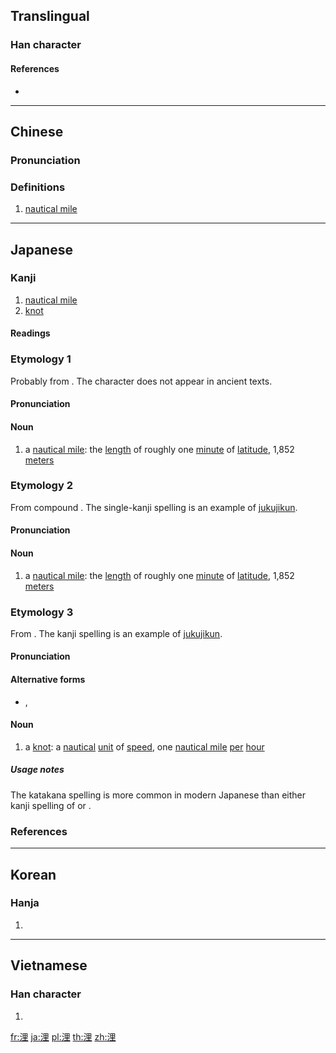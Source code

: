 {{character info/new}}
{{also|里}}
==Translingual==

===Han character===
{{Han char|rn=85|rad=水|as=07|sn=10|four=36114|canj=EWG|ids=⿰氵里}}

====References====
* {{Han ref|kx=0624.210|dkj=17485|dj=1022.050|hdz=31623.010|uh=6D6C|ud=28012|bh=AF40|bd=44864}}

----

==Chinese==
{{zh-forms}}

===Pronunciation===
{{zh-pron
|m=lǐ
|c=lei5
|mc=
|oc=
|ma=
|cat=n
}}

===Definitions===
{{zh-hanzi}}

# [[nautical mile]]

----

==Japanese==

===Kanji===
{{ja-kanji|grade=n|rs=水07}}

# [[nautical mile]] {{qualifier|unit of distance}}
# [[knot]] {{qualifier|unit of speed}}

====Readings====
{{ja-readings
|goon=[[り]] (ri)
|kanon=[[り]] (ri)
|kun=[[かいり]] (kairi), [[ノット]] (notto)
}}

===Etymology 1===
{{ja-kanjitab|yomi=o|り}}
Probably from {{etyl|ltc|ja|sort=り}} {{m|zh|浬}}. The {{m|zh|浬}} character does not appear in ancient texts.

====Pronunciation====
{{ja-pron|yomi=goon|り}}

====Noun====
{{ja-noun|り}}

# a [[nautical mile]]: the [[length]] of roughly one [[minute]] of [[latitude]], 1,852 [[meter]]s

===Etymology 2===
{{ja-kanjitab|yomi=irr|かいり}}
From {{etyl|ltc|ja|sort=かいり}} compound {{m|zh|海里|tr=xoj<sup>X</sup> li<sup>X</sup>|lit=sea, ocean + unit of distance}}. The single-kanji spelling {{lang|ja|浬}} is an example of [[熟字訓#Japanese|jukujikun]].

====Pronunciation====
{{ja-pron|yomi=irr|かいり|acc=1|acc_ref=DJR}}

====Noun====
{{ja-noun|かいり}}

# a [[nautical mile]]: the [[length]] of roughly one [[minute]] of [[latitude]], 1,852 [[meter]]s

===Etymology 3===
{{ja-kanjitab|yomi=irr|のっと}}
From {{etyl|en|ja|sort=のっと}} {{m|en|knot|pos=unit of speed}}. The kanji spelling {{lang|ja|浬}} is an example of [[熟字訓#Japanese|jukujikun]].

====Pronunciation====
{{ja-pron|yomi=irr|ノット|acc=1|acc_ref=DJR}}

====Alternative forms====
* {{l|ja|節}}, {{l|ja|ノット}}

====Noun====
{{ja-noun|ノット}}

# a [[knot]]: a [[nautical]] [[unit]] of [[speed]], one [[nautical mile]] [[per]] [[hour]]

=====Usage notes=====
The katakana spelling {{l|ja|ノット}} is more common in modern Japanese than either kanji spelling of {{lang|ja|浬}} or {{l|ja|節}}.

===References===
<references/>

----

==Korean==

===Hanja===
{{ko-hanja|hangeul=[[리]]>[[이]]|eumhun=|rv=ri>i|mr=ri>i|y=li>i}}

# {{defn|lang=ko|sort=水07}}

----

==Vietnamese==

===Han character===
{{vi-hantu|[[rí]], [[lí]]|rs=水07}}

# {{defn|lang=vi|sort=水07}}

[[fr:浬]]
[[ja:浬]]
[[pl:浬]]
[[th:浬]]
[[zh:浬]]